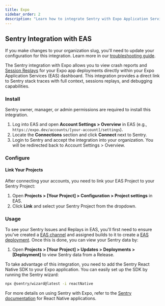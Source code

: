 ```yaml
---
title: Expo
sidebar_order: 2
description: "Learn how to integrate Sentry with Expo Application Services (EAS) to view crash reports and session replays for your Expo app deployments."
---
```


## Sentry Integration with EAS

<Alert level="warning">

If you make changes to your organization slug, you'll need to update your configuration for this integration. Learn more in our [troubleshooting guide](/organization/integrations/troubleshooting).

</Alert>

The Sentry integration with Expo allows you to view crash reports and [Session Replays](/platforms/react-native/session-replay/) for your Expo app deployments directly within your Expo Application Services (EAS) dashboard. This integration provides a direct link to Sentry stack traces with full context, sessions replays, and debugging capabilities.

### Install

<Alert>

Sentry owner, manager, or admin permissions are required to install this integration.

</Alert>

1. Log into EAS and open **Account Settings > Overview** in EAS (e.g., `https://expo.dev/accounts/[your-account]/settings`).
2. Locate the **Connections** section and click **Connect** next to Sentry.
3. Login to Sentry and accept the integration into your organization. You will be redirected back to Account Settings > Overview.

### Configure

#### Link Your Projects

After connecting your accounts, you need to link your EAS Project to your Sentry Project:

1. Open **Projects > [Your Project] > Configuration > Project settings** in EAS.
2. Click **Link** and select your Sentry Project from the dropdown.

### Usage

To see your Sentry Issues and Replays in EAS, you'll first need to ensure you've created a [EAS channel](https://docs.expo.dev/eas-update/how-it-works/) and assigned builds to it to create a [EAS deployment](https://docs.expo.dev/eas-update/deployment/). Once this is done, you can view your Sentry data by: 

1. Open **Projects > [Your Project] > Updates > Deployments > [Deployment]** to view Sentry data from a Release.


<Alert level="info">
  To take advantage of this integration, you need to add the Sentry React Native SDK to your Expo application. You can easily set up the SDK by running the Sentry wizard:

  ```bash
  npx @sentry/wizard@latest -i reactNative
  ```

  For more details on using Sentry with Expo, refer to the [Sentry documentation](https://docs.sentry.io/platforms/react-native/) for React Native applications.
</Alert>